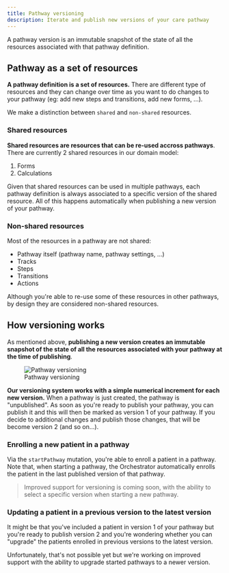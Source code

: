 ```yaml
---
title: Pathway versioning
description: Iterate and publish new versions of your care pathway
---
```


A pathway version is an immutable snapshot of the state of all the resources associated with that pathway definition.

## Pathway as a set of resources

**A pathway definition is a set of resources.** There are different type of resources and they can change over time as you want to do changes to your pathway (eg: add new steps and transitions, add new forms, ...).

We make a distinction between `shared` and `non-shared` resources.

### Shared resources

**Shared resources are resources that can be re-used accross pathways**. There are currently 2 shared resources in our domain model:

1. Forms
2. Calculations

Given that shared resources can be used in multiple pathways, each pathway definition is always associated to a specific version of the shared resource. All of this happens automatically when publishing a new version of your pathway.

### Non-shared resources

Most of the resources in a pathway are not shared:

- Pathway itself (pathway name, pathway settings, ...)
- Tracks
- Steps
- Transitions
- Actions

Although you're able to re-use some of these resources in other pathways, by design they are considered non-shared resources.

## How versioning works

As mentioned above, **publishing a new version creates an immutable snapshot of the state of all the resources associated with your pathway at the time of publishing**.

<figure className="w-full flex flex-col justify-center text-center">
  <img
    src="https://res.cloudinary.com/da7x4rzl4/image/upload/v1651756063/Developer%20portal/pathway_versioning.png"
    alt="Pathway versioning"
    className="w-full mx-auto"
  />
  <figcaption className="dark:text-slate-400 pt-1">
    Pathway versioning
  </figcaption>
</figure>

**Our versioning system works with a simple numerical increment for each new version.** When a pathway is just created, the pathway is "unpublished". As soon as you're ready to publish your pathway, you can publish it and this will then be marked as version 1 of your pathway. If you decide to additional changes and publish those changes, that will be become version 2 (and so on...).

### Enrolling a new patient in a pathway

Via the `startPathway` mutation, you're able to enroll a patient in a pathway. Note that, when starting a pathway, the Orchestrator automatically enrolls the patient in the last published version of that pathway.

> Improved support for versioning is coming soon, with the ability to select a specific version when starting a new pathway.

### Updating a patient in a previous version to the latest version

It might be that you've included a patient in version 1 of your pathway but you're ready to publish version 2 and you're wondering whether you can "upgrade" the patients enrolled in previous versions to the latest version.

Unfortunately, that's not possible yet but we're working on improved support with the ability to upgrade started pathways to a newer version.
